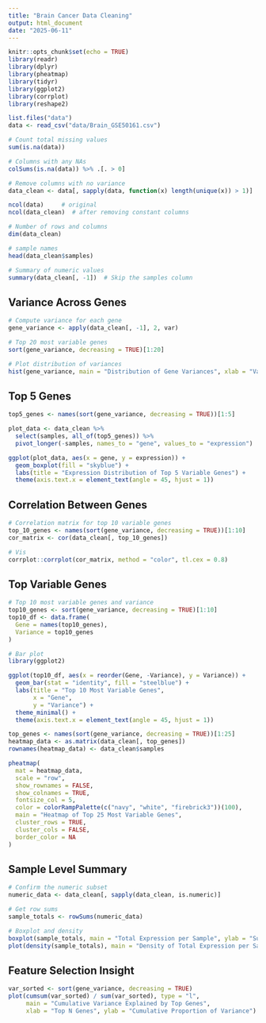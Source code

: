 ```yaml
---
title: "Brain Cancer Data Cleaning"
output: html_document
date: "2025-06-11"
---
```


```r
knitr::opts_chunk$set(echo = TRUE)
library(readr)
library(dplyr)
library(pheatmap)
library(tidyr)
library(ggplot2)
library(corrplot)
library(reshape2)
```

```r
list.files("data")
data <- read_csv("data/Brain_GSE50161.csv")
```

```r
# Count total missing values
sum(is.na(data))

# Columns with any NAs
colSums(is.na(data)) %>% .[. > 0]
```

```r
# Remove columns with no variance
data_clean <- data[, sapply(data, function(x) length(unique(x)) > 1)]

ncol(data)     # original
ncol(data_clean)  # after removing constant columns
```

```r
# Number of rows and columns
dim(data_clean)

# sample names
head(data_clean$samples)

# Summary of numeric values 
summary(data_clean[, -1])  # Skip the samples column
```

## Variance Across Genes

```r
# Compute variance for each gene
gene_variance <- apply(data_clean[, -1], 2, var)

# Top 20 most variable genes
sort(gene_variance, decreasing = TRUE)[1:20]

# Plot distribution of variances
hist(gene_variance, main = "Distribution of Gene Variances", xlab = "Variance")
```

## Top 5 Genes

```r
top5_genes <- names(sort(gene_variance, decreasing = TRUE))[1:5]

plot_data <- data_clean %>%
  select(samples, all_of(top5_genes)) %>%
  pivot_longer(-samples, names_to = "gene", values_to = "expression")

ggplot(plot_data, aes(x = gene, y = expression)) +
  geom_boxplot(fill = "skyblue") +
  labs(title = "Expression Distribution of Top 5 Variable Genes") +
  theme(axis.text.x = element_text(angle = 45, hjust = 1))

```

## Correlation Between Genes

```r
# Correlation matrix for top 10 variable genes
top_10_genes <- names(sort(gene_variance, decreasing = TRUE))[1:10]
cor_matrix <- cor(data_clean[, top_10_genes])

# Vis
corrplot::corrplot(cor_matrix, method = "color", tl.cex = 0.8)
```

## Top Variable Genes

```r
# Top 10 most variable genes and variance
top10_genes <- sort(gene_variance, decreasing = TRUE)[1:10]
top10_df <- data.frame(
  Gene = names(top10_genes),
  Variance = top10_genes
)

# Bar plot
library(ggplot2)

ggplot(top10_df, aes(x = reorder(Gene, -Variance), y = Variance)) +
  geom_bar(stat = "identity", fill = "steelblue") +
  labs(title = "Top 10 Most Variable Genes",
       x = "Gene",
       y = "Variance") +
  theme_minimal() +
  theme(axis.text.x = element_text(angle = 45, hjust = 1))

```

```r
top_genes <- names(sort(gene_variance, decreasing = TRUE))[1:25]
heatmap_data <- as.matrix(data_clean[, top_genes])
rownames(heatmap_data) <- data_clean$samples

pheatmap(
  mat = heatmap_data,
  scale = "row",
  show_rownames = FALSE,
  show_colnames = TRUE,
  fontsize_col = 5,
  color = colorRampPalette(c("navy", "white", "firebrick3"))(100),
  main = "Heatmap of Top 25 Most Variable Genes",
  cluster_rows = TRUE,
  cluster_cols = FALSE,
  border_color = NA
)

```

## Sample Level Summary

```r
# Confirm the numeric subset
numeric_data <- data_clean[, sapply(data_clean, is.numeric)]

# Get row sums
sample_totals <- rowSums(numeric_data)

# Boxplot and density
boxplot(sample_totals, main = "Total Expression per Sample", ylab = "Sum of Expression")
plot(density(sample_totals), main = "Density of Total Expression per Sample")
```

## Feature Selection Insight

```r
var_sorted <- sort(gene_variance, decreasing = TRUE)
plot(cumsum(var_sorted) / sum(var_sorted), type = "l",
     main = "Cumulative Variance Explained by Top Genes",
     xlab = "Top N Genes", ylab = "Cumulative Proportion of Variance")

```

```r

```
